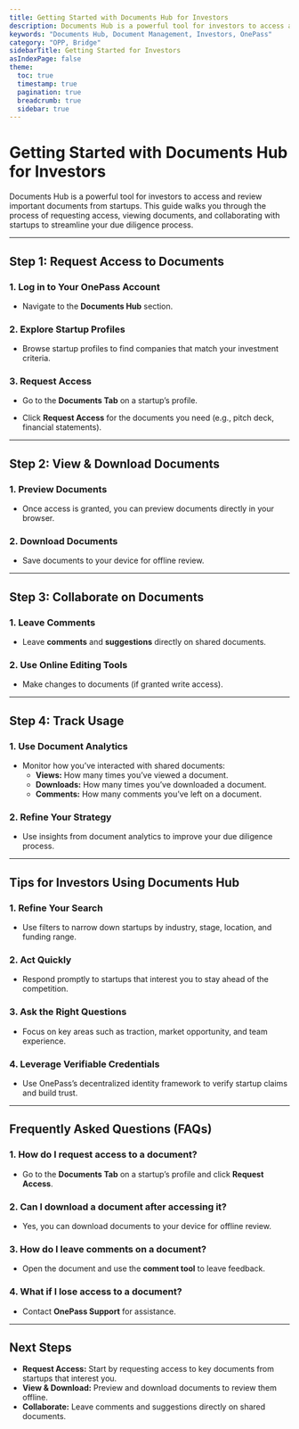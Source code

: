 ```yaml
---
title: Getting Started with Documents Hub for Investors
description: Documents Hub is a powerful tool for investors to access and review important documents from startups. This guide walks you through the process of requesting access, viewing documents, and collaborating with startups to streamline your due diligence process.
keywords: "Documents Hub, Document Management, Investors, OnePass"
category: "OPP, Bridge"
sidebarTitle: Getting Started for Investors
asIndexPage: false
theme:
  toc: true
  timestamp: true
  pagination: true
  breadcrumb: true
  sidebar: true
---
```



# Getting Started with Documents Hub for Investors

Documents Hub is a powerful tool for investors to access and review important documents from startups. This guide walks you through the process of requesting access, viewing documents, and collaborating with startups to streamline your due diligence process.  

---

## Step 1: Request Access to Documents

### 1. Log in to Your OnePass Account

- Navigate to the **Documents Hub** section.  

### 2. Explore Startup Profiles

- Browse startup profiles to find companies that match your investment criteria.  

### 3. Request Access

- Go to the **Documents Tab** on a startup’s profile.  

- Click **Request Access** for the documents you need (e.g., pitch deck, financial statements).  

---

## Step 2: View & Download Documents

### 1. Preview Documents

- Once access is granted, you can preview documents directly in your browser.  

### 2. Download Documents

- Save documents to your device for offline review.  

---

## Step 3: Collaborate on Documents

### 1. Leave Comments

- Leave **comments** and **suggestions** directly on shared documents.  

### 2. Use Online Editing Tools

- Make changes to documents (if granted write access).  

---

## Step 4: Track Usage

### 1. Use Document Analytics

- Monitor how you’ve interacted with shared documents:  
  - **Views:** How many times you’ve viewed a document.  
  - **Downloads:** How many times you’ve downloaded a document.  
  - **Comments:** How many comments you’ve left on a document.  

### 2. Refine Your Strategy

- Use insights from document analytics to improve your due diligence process.  

---

## Tips for Investors Using Documents Hub

### 1. Refine Your Search

- Use filters to narrow down startups by industry, stage, location, and funding range.  

### 2. Act Quickly

- Respond promptly to startups that interest you to stay ahead of the competition.  

### 3. Ask the Right Questions

- Focus on key areas such as traction, market opportunity, and team experience.  

### 4. Leverage Verifiable Credentials

- Use OnePass’s decentralized identity framework to verify startup claims and build trust.  

---

## Frequently Asked Questions (FAQs)

### 1. How do I request access to a document?

- Go to the **Documents Tab** on a startup’s profile and click **Request Access**.  

### 2. Can I download a document after accessing it?

- Yes, you can download documents to your device for offline review.  

### 3. How do I leave comments on a document?

- Open the document and use the **comment tool** to leave feedback.  

### 4. What if I lose access to a document?

- Contact **OnePass Support** for assistance.  

---

## Next Steps

- **Request Access:** Start by requesting access to key documents from startups that interest you.  
- **View & Download:** Preview and download documents to review them offline.  
- **Collaborate:** Leave comments and suggestions directly on shared documents.  
